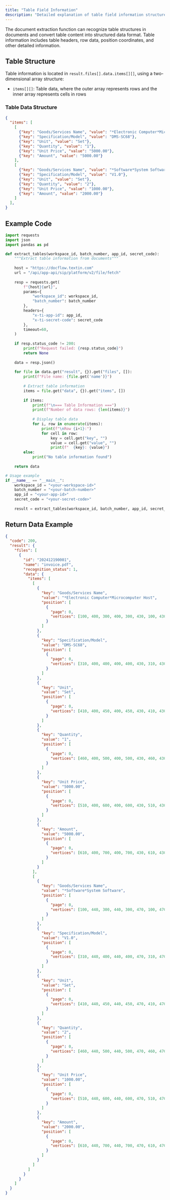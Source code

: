 ```yaml
---
title: "Table Field Information"
description: "Detailed explanation of table field information structure and processing methods in document extraction"
---
```


The document extraction function can recognize table structures in documents and convert table content into structured data format. Table information includes table headers, row data, position coordinates, and other detailed information.

## Table Structure

Table information is located in `result.files[].data.items[][]`, using a two-dimensional array structure:

- `items[][]`: Table data, where the outer array represents rows and the inner array represents cells in rows

### Table Data Structure

```json
{
  "items": [
    [
      {"key": "Goods/Services Name", "value": "*Electronic Computer*Microcomputer Host"},
      {"key": "Specification/Model", "value": "DMS-SC68"},
      {"key": "Unit", "value": "Set"},
      {"key": "Quantity", "value": "1"},
      {"key": "Unit Price", "value": "5000.00"},
      {"key": "Amount", "value": "5000.00"}
    ],
    [
      {"key": "Goods/Services Name", "value": "*Software*System Software"},
      {"key": "Specification/Model", "value": "V1.0"},
      {"key": "Unit", "value": "Set"},
      {"key": "Quantity", "value": "2"},
      {"key": "Unit Price", "value": "1000.00"},
      {"key": "Amount", "value": "2000.00"}
    ]
  ],
}
```

## Example Code

<CodeGroup>

```python Python icon=python expandable
import requests
import json
import pandas as pd

def extract_tables(workspace_id, batch_number, app_id, secret_code):
    """Extract table information from documents"""
    
    host = "https://docflow.textin.com"
    url = "/api/app-api/sip/platform/v2/file/fetch"
    
    resp = requests.get(
        f"{host}{url}",
        params={
            "workspace_id": workspace_id, 
            "batch_number": batch_number
        },
        headers={
            "x-ti-app-id": app_id, 
            "x-ti-secret-code": secret_code
        },
        timeout=60,
    )
    
    if resp.status_code != 200:
        print(f"Request failed: {resp.status_code}")
        return None
    
    data = resp.json()
    
    for file in data.get("result", {}).get("files", []):
        print(f"File name: {file.get('name')}")
        
        # Extract table information
        items = file.get("data", {}).get("items", [])
        
        if items:
            print(f"\n=== Table Information ===")
            print(f"Number of data rows: {len(items)}")
            
            # Display table data
            for i, row in enumerate(items):
                print(f"\nRow {i+1}:")
                for cell in row:
                    key = cell.get("key", "")
                    value = cell.get("value", "")
                    print(f"  {key}: {value}")
        else:
            print("No table information found")
    
    return data

# Usage example
if __name__ == "__main__":
    workspace_id = "<your-workspace-id>"
    batch_number = "<your-batch-number>"
    app_id = "<your-app-id>"
    secret_code = "<your-secret-code>"
    
    result = extract_tables(workspace_id, batch_number, app_id, secret_code)
```

</CodeGroup>

## Return Data Example

```json expandable
{
  "code": 200,
  "result": {
    "files": [
      {
        "id": "202412190001",
        "name": "invoice.pdf",
        "recognition_status": 1,
        "data": {
          "items": [
            [
              {
                "key": "Goods/Services Name",
                "value": "*Electronic Computer*Microcomputer Host",
                "position": [
                  {
                    "page": 0,
                    "vertices": [100, 400, 300, 400, 300, 430, 100, 430]
                  }
                ]
              },
              {
                "key": "Specification/Model",
                "value": "DMS-SC68",
                "position": [
                  {
                    "page": 0,
                    "vertices": [310, 400, 400, 400, 400, 430, 310, 430]
                  }
                ]
              },
              {
                "key": "Unit",
                "value": "Set",
                "position": [
                  {
                    "page": 0,
                    "vertices": [410, 400, 450, 400, 450, 430, 410, 430]
                  }
                ]
              },
              {
                "key": "Quantity",
                "value": "1",
                "position": [
                  {
                    "page": 0,
                    "vertices": [460, 400, 500, 400, 500, 430, 460, 430]
                  }
                ]
              },
              {
                "key": "Unit Price",
                "value": "5000.00",
                "position": [
                  {
                    "page": 0,
                    "vertices": [510, 400, 600, 400, 600, 430, 510, 430]
                  }
                ]
              },
              {
                "key": "Amount",
                "value": "5000.00",
                "position": [
                  {
                    "page": 0,
                    "vertices": [610, 400, 700, 400, 700, 430, 610, 430]
                  }
                ]
              }
            ],
            [
              {
                "key": "Goods/Services Name",
                "value": "*Software*System Software",
                "position": [
                  {
                    "page": 0,
                    "vertices": [100, 440, 300, 440, 300, 470, 100, 470]
                  }
                ]
              },
              {
                "key": "Specification/Model",
                "value": "V1.0",
                "position": [
                  {
                    "page": 0,
                    "vertices": [310, 440, 400, 440, 400, 470, 310, 470]
                  }
                ]
              },
              {
                "key": "Unit",
                "value": "Set",
                "position": [
                  {
                    "page": 0,
                    "vertices": [410, 440, 450, 440, 450, 470, 410, 470]
                  }
                ]
              },
              {
                "key": "Quantity",
                "value": "2",
                "position": [
                  {
                    "page": 0,
                    "vertices": [460, 440, 500, 440, 500, 470, 460, 470]
                  }
                ]
              },
              {
                "key": "Unit Price",
                "value": "1000.00",
                "position": [
                  {
                    "page": 0,
                    "vertices": [510, 440, 600, 440, 600, 470, 510, 470]
                  }
                ]
              },
              {
                "key": "Amount",
                "value": "2000.00",
                "position": [
                  {
                    "page": 0,
                    "vertices": [610, 440, 700, 440, 700, 470, 610, 470]
                  }
                ]
              }
            ]
          ]
        }
      }
    ]
  }
}
```
